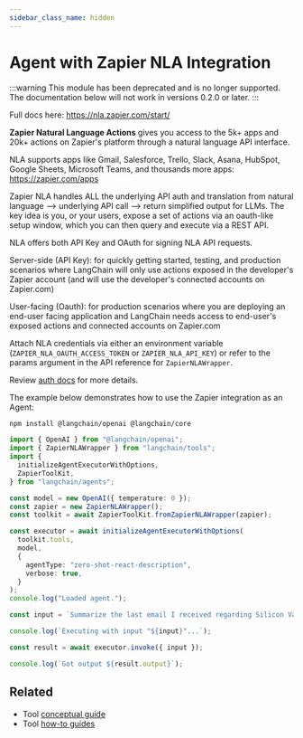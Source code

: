 ```yaml
---
sidebar_class_name: hidden
---
```


# Agent with Zapier NLA Integration

:::warning
This module has been deprecated and is no longer supported. The documentation below will not work in versions 0.2.0 or later.
:::

Full docs here: https://nla.zapier.com/start/

**Zapier Natural Language Actions** gives you access to the 5k+ apps and 20k+ actions on Zapier's platform through a natural language API interface.

NLA supports apps like Gmail, Salesforce, Trello, Slack, Asana, HubSpot, Google Sheets, Microsoft Teams, and thousands more apps: https://zapier.com/apps

Zapier NLA handles ALL the underlying API auth and translation from natural language --> underlying API call --> return simplified output for LLMs. The key idea is you, or your users, expose a set of actions via an oauth-like setup window, which you can then query and execute via a REST API.

NLA offers both API Key and OAuth for signing NLA API requests.

Server-side (API Key): for quickly getting started, testing, and production scenarios where LangChain will only use actions exposed in the developer's Zapier account (and will use the developer's connected accounts on Zapier.com)

User-facing (Oauth): for production scenarios where you are deploying an end-user facing application and LangChain needs access to end-user's exposed actions and connected accounts on Zapier.com

Attach NLA credentials via either an environment variable (`ZAPIER_NLA_OAUTH_ACCESS_TOKEN` or `ZAPIER_NLA_API_KEY`) or refer to the params argument in the API reference for `ZapierNLAWrapper`.

Review [auth docs](https://docs.zapier.com/platform/build/auth) for more details.

The example below demonstrates how to use the Zapier integration as an Agent:


<IntegrationInstallTooltip></IntegrationInstallTooltip>

```bash npm2yarn
npm install @langchain/openai @langchain/core
```

```typescript
import { OpenAI } from "@langchain/openai";
import { ZapierNLAWrapper } from "langchain/tools";
import {
  initializeAgentExecutorWithOptions,
  ZapierToolKit,
} from "langchain/agents";

const model = new OpenAI({ temperature: 0 });
const zapier = new ZapierNLAWrapper();
const toolkit = await ZapierToolKit.fromZapierNLAWrapper(zapier);

const executor = await initializeAgentExecutorWithOptions(
  toolkit.tools,
  model,
  {
    agentType: "zero-shot-react-description",
    verbose: true,
  }
);
console.log("Loaded agent.");

const input = `Summarize the last email I received regarding Silicon Valley Bank. Send the summary to the #test-zapier Slack channel.`;

console.log(`Executing with input "${input}"...`);

const result = await executor.invoke({ input });

console.log(`Got output ${result.output}`);
```

## Related

- Tool [conceptual guide](/docs/concepts/tools)
- Tool [how-to guides](/docs/how_to/#tools)
